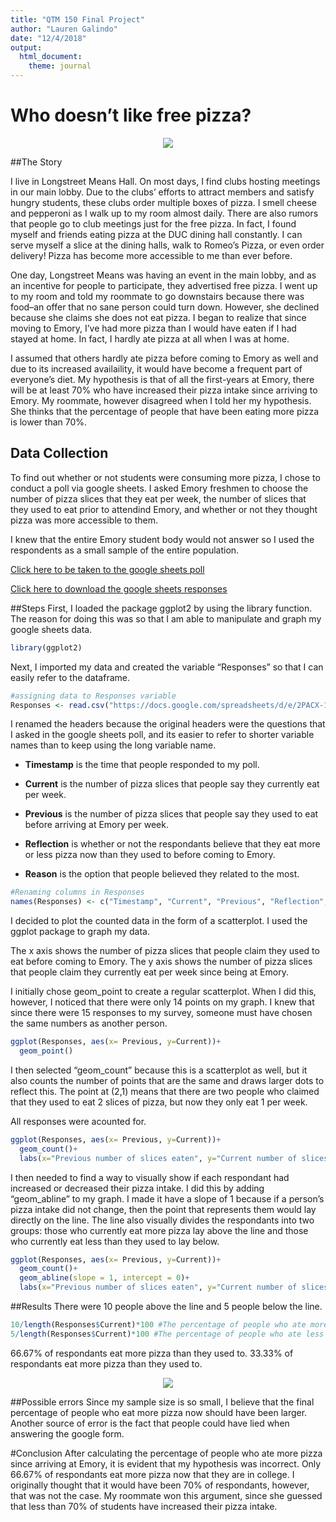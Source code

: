 ```yaml
---
title: "QTM 150 Final Project"
author: "Lauren Galindo"
date: "12/4/2018"
output: 
  html_document:
    theme: journal
---
```


# Who doesn't like free pizza?

<center>
![](https://www.engage.emory.edu/s/1705/images/gid3/editor/event_images/eaa/gar/korea.png)
</center>

##The Story

  I live in Longstreet Means Hall. On most days, I find clubs hosting meetings in our main lobby. Due to the clubs' efforts to attract members and satisfy hungry students, these clubs order multiple boxes of pizza. I smell cheese and pepperoni as I walk up to my room almost daily. There are also rumors that people go to club meetings just for the free pizza. In fact, I found myself and friends eating pizza at the DUC dining hall constantly. I can serve myself a slice at the dining halls, walk to Romeo's Pizza, or even order delivery! Pizza has become more accessible to me than ever before.
    
   One day, Longstreet Means was having an event in the main lobby, and as an incentive for people to participate, they advertised free pizza. I went up to my room and told my roommate to go downstairs because there was food--an offer that no sane person could turn down. However, she declined because she claims she does not eat pizza. I began to realize that since moving to Emory, I've had more pizza than I would have eaten if I had stayed at home. In fact, I hardly ate pizza at all when I was at home. 
    
  I assumed that others hardly ate pizza before coming to Emory as well and due to its increased availaility, it would have become a frequent part of everyone's diet. My hypothesis is that of all the first-years at Emory, there will be at least 70% who have increased their pizza intake since arriving to Emory. My roommate, however disagreed when I told her my hypothesis. She thinks that the percentage of people that have been eating more pizza is lower than 70%. 

## Data Collection

To find out whether or not students were consuming more pizza, I chose to conduct a poll via google sheets. I asked Emory freshmen to choose the number of pizza slices that they eat per week, the number of slices that they used to eat prior to attendind Emory, and whether or not they thought pizza was more accessible to them. 

I knew that the entire Emory student body would not answer so I used the respondents as a small sample of the entire population.


[Click here to be taken to the google sheets poll](https://docs.google.com/forms/d/e/1FAIpQLSeJWvis4J90czgHUO5vR75LzPBcM-Y2Nz4i6BxODizznw6eqQ/viewform?usp=sf_link)

[Click here to download the google sheets responses](https://docs.google.com/spreadsheets/d/e/2PACX-1vSQuWMTYs4UA05hRVHwQSkRk3OCyy4a5gUJlcYPCVjaxOV_zcoB_jk7Jy4D-WE9--G6lv7dCEX5ennk/pub?output=csv)

##Steps
First, I loaded the package ggplot2 by using the library function. The reason for doing this was so that I am able to manipulate and graph my google sheets data.

```r
library(ggplot2)
```


Next, I imported my data and created the variable "Responses" so that I can easily refer to the dataframe.
```r
#assigning data to Responses variable
Responses <- read.csv("https://docs.google.com/spreadsheets/d/e/2PACX-1vSQuWMTYs4UA05hRVHwQSkRk3OCyy4a5gUJlcYPCVjaxOV_zcoB_jk7Jy4D-WE9--G6lv7dCEX5ennk/pub?output=csv")
```

I renamed the headers because the original headers were the questions that I asked in the google sheets poll, and its easier to refer to shorter variable names than to keep using the long variable name.

* **Timestamp** is the time that people responded to my poll.

* **Current** is the number of pizza slices that people say they currently eat per week.

* **Previous** is the number of pizza slices that people say they used to eat before arriving at Emory per week.

* **Reflection** is whether or not the respondants believe that they eat more or less pizza now than they used to before coming to Emory.

* **Reason** is the option that people believed they related to the most.

```r
#Renaming columns in Responses 
names(Responses) <- c("Timestamp", "Current", "Previous", "Reflection", "Reason")
```

I decided to plot the counted data in the form of a scatterplot. I used the ggplot package to graph my data. 

The x axis shows the number of pizza slices that people claim they used to eat before coming to Emory. The y axis shows the number of pizza slices that people claim they currently eat per week since being at Emory.

I initially chose geom_point to create a regular scatterplot. When I did this, however, I noticed that there were only 14 points on my graph. I knew that since there were 15 responses to my survey, someone must have chosen the same numbers as another person. 

```r
ggplot(Responses, aes(x= Previous, y=Current))+
  geom_point()
```

I then selected "geom_count" because this is a scatterplot as well, but it also counts the number of points that are the same and draws larger dots to reflect this. The point at (2,1) means that there are two people who claimed that they used to eat 2 slices of pizza, but now they only eat 1 per week. 

All responses were acounted for.

```r
ggplot(Responses, aes(x= Previous, y=Current))+
  geom_count()+
  labs(x="Previous number of slices eaten", y="Current number of slices eaten", title = "Previous vs Current number of slices eaten weekly")
```

I then needed to find a way to visually show if each respondant had increased or decreased their pizza intake. I did this by adding "geom_abline" to my graph. I made it have a slope of 1 because if a person's pizza intake did not change, then the point that represents them would lay directly on the line. The line also visually divides the respondants into two groups: those who currently eat more pizza lay above the line and those who currently eat less than they used to lay below.

```r
ggplot(Responses, aes(x= Previous, y=Current))+
  geom_count()+
  geom_abline(slope = 1, intercept = 0)+
  labs(x="Previous number of slices eaten", y="Current number of slices eaten")
```

##Results
There were 10 people above the line and 5 people below the line. 
```r
10/length(Responses$Current)*100 #The percentage of people who ate more pizza
5/length(Responses$Current)*100 #The percentage of people who ate less pizza
```
66.67% of respondants eat more pizza than they used to.
33.33% of respondants eat more pizza than they used to.


<center>
![ ](https://images-na.ssl-images-amazon.com/images/I/A1MG%2BQv3mML._SX679_.jpg)
</center>

##Possible errors
Since my sample size is so small, I believe that the final percentage of people who eat more pizza now should have been larger. Another source of error is the fact that people could have lied when answering the google form. 

#Conclusion
After calculating the percentage of people who ate more pizza since arriving at Emory, it is evident that my hypothesis was incorrect. Only 66.67% of respondants eat more pizza now that they are in college. I originally thought that it would have been 70% of respondants, however, that was not the case. My roommate won this argument, since she guessed that less than 70% of students have increased their pizza intake.

